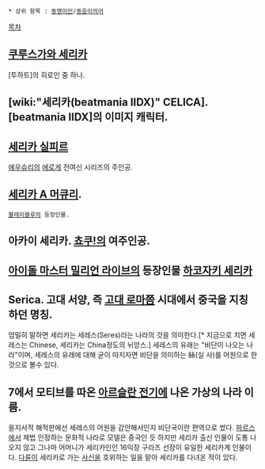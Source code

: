  * 상위 항목 : [[동명이인]]/[[동음이의어]]
[[목차]]
== [[쿠루스가와 세리카]] ==
[투하트]의 히로인 중 하나.

== [wiki:"세리카(beatmania IIDX)" CELICA]. [beatmania IIDX]의 이미지 캐릭터. ==

== [[세리카 실피르]] ==
[[에우슈리]]의 [[에로게]] 전여신 시리즈의 주인공.

== [[세리카 A 머큐리]]. ==
 [[블레이블루]]의 등장인물.

== 아카이 세리카. [[쵸쿠!]]의 여주인공. ==

== [[아이돌 마스터 밀리언 라이브]]의 등장인물 [[하코자키 세리카]] ==

== Serica. 고대 서양, 즉 [[고대 로마]]쯤 시대에서 중국을 지칭하던 명칭. ==
엄밀히 말하면 세리카는 세레스(Seres)라는 나라의 것을 의미한다.[* 지금으로 치면 세레스는 Chinese, 세리카는 China정도의 뉘앙스.] 세레스의 유래는 "비단이 나오는 나라"이며, 세레스의 유래에 대해 굳이 따지자면 비단을 의미하는 絲(실 사)를 어원으로 한 것으로 볼수 있다.

== 7에서 모티브를 따온 [[아르슬란 전기]]에 나온 가상의 나라 이름. ==
을지서적 해적판에선 세레스의 어원을 감안해서인지 비단국이란 편역으로 썼다. [[파르스]]에서 제법 인정하는 문화적 나라로 모델은 중국인 듯 하지만 세리카 출신 인물이 도통 나오지 않고 그나마 어머니가 세리카인인 16익장 구라즈 선장이 유일한 세리카계 인물이다. [[다륜]]이 세리카로 가는 [[사신]]을 호위하는 일을 맡아 세리카를 다녀온 적이 있다.
